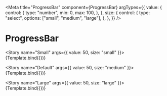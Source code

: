 
<Meta
  title="ProgressBar"
  component={ProgressBar}
  argTypes={{
    value: {
      control: {
        type: "number",
        min: 0,
        max: 100,
      },
    },
    size: {
      control: {
        type: "select",
        options: ["small", "medium", "large"],
      },
    },
  }}
/>


# ProgressBar

<Story name="Small" args={{ value: 50, size: "small" }}>
  {Template.bind({})}
</Story>

<Story name="Default" args={{ value: 50, size: "medium" }}>
  {Template.bind({})}
</Story>

<Story name="Large" args={{ value: 50, size: "large" }}>
  {Template.bind({})}
</Story>
